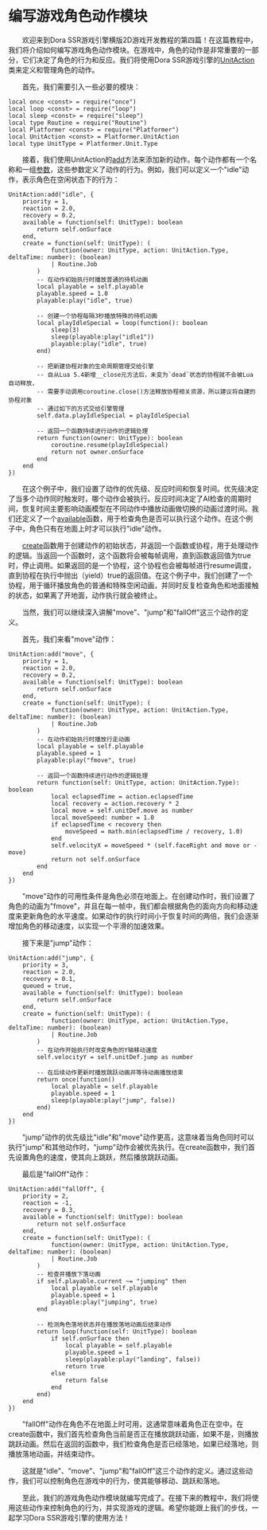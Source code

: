 # 编写游戏角色动作模块

&emsp;&emsp;欢迎来到Dora SSR游戏引擎横版2D游戏开发教程的第四篇！在这篇教程中，我们将介绍如何编写游戏角色动作模块。在游戏中，角色的动作是非常重要的一部分，它们决定了角色的行为和反应。我们将使用Dora SSR游戏引擎的[UnitAction](/docs/api/Class%20Object/Platformer/UnitAction)类来定义和管理角色的动作。

&emsp;&emsp;首先，我们需要引入一些必要的模块：

```tl title="Script/Action.tl"
local once <const> = require("once")
local loop <const> = require("loop")
local sleep <const> = require("sleep")
local type Routine = require("Routine")
local Platformer <const> = require("Platformer")
local UnitAction <const> = Platformer.UnitAction
local type UnitType = Platformer.Unit.Type
```

&emsp;&emsp;接着，我们使用UnitAction的[add](/docs/api/Class%20Object/Platformer/UnitAction#add)方法来添加新的动作。每个动作都有一个名称和一组[参数](/docs/api/Class/Platformer/UnitActionParam)，这些参数定义了动作的行为。例如，我们可以定义一个"idle"动作，表示角色在空闲状态下的行为：

```tl title="Script/Action.tl"
UnitAction:add("idle", {
	priority = 1,
	reaction = 2.0,
	recovery = 0.2,
	available = function(self: UnitType): boolean
		return self.onSurface
	end,
	create = function(self: UnitType): (
			function(owner: UnitType, action: UnitAction.Type, deltaTime: number): (boolean)
			| Routine.Job
		)
		-- 在动作初始执行时播放普通的待机动画
		local playable = self.playable
		playable.speed = 1.0
		playable:play("idle", true)

		-- 创建一个协程每隔3秒播放特殊的待机动画
		local playIdleSpecial = loop(function(): boolean
			sleep(3)
			sleep(playable:play("idle1"))
			playable:play("idle", true)
		end)

		-- 把新建协程对象的生命周期管理交给引擎
		-- 自从Lua 5.4新增__close元方法后，未变为`dead`状态的协程就不会被Lua自动释放，
		-- 需要手动调用coroutine.close()方法释放协程相关资源，所以建议将自建的协程对象
		-- 通过如下的方式交给引擎管理
		self.data.playIdleSpecial = playIdleSpecial

		-- 返回一个函数持续进行动作的逻辑处理
		return function(owner: UnitType): boolean
			coroutine.resume(playIdleSpecial)
			return not owner.onSurface
		end
	end
})
```

&emsp;&emsp;在这个例子中，我们设置了动作的优先级、反应时间和恢复时间。优先级决定了当多个动作同时触发时，哪个动作会被执行。反应时间决定了AI检查的周期时间，恢复时间主要影响动画模型在不同动作中播放动画做切换的动画过渡时间。我们还定义了一个[available](/docs/api/Class/Platformer/UnitActionParam#available)函数，用于检查角色是否可以执行这个动作。在这个例子中，角色只有在地面上时才可以执行"idle"动作。

&emsp;&emsp;[create](/docs/api/Class/Platformer/UnitActionParam#create)函数用于创建动作的初始状态，并返回一个函数或协程，用于处理动作的逻辑。当返回一个函数时，这个函数将会被每帧调用，直到函数返回值为true时，停止调用。如果返回的是一个协程，这个协程也会被每帧进行resume调度，直到协程在执行中抛出（yield）true的返回值。在这个例子中，我们创建了一个协程，用于循环播放角色的普通和特殊空闲动画，并同时反复检查角色和地面接触的状态，如果离了开地面，动作执行就会被终止。

&emsp;&emsp;当然，我们可以继续深入讲解"move"、"jump"和"fallOff"这三个动作的定义。

&emsp;&emsp;首先，我们来看"move"动作：

```tl title="Script/Action.tl"
UnitAction:add("move", {
	priority = 1,
	reaction = 2.0,
	recovery = 0.2,
	available = function(self: UnitType): boolean
		return self.onSurface
	end,
	create = function(self: UnitType): (
			function(owner: UnitType, action: UnitAction.Type, deltaTime: number): (boolean)
			| Routine.Job
		)
		-- 在动作初始执行时播放行走动画
		local playable = self.playable
		playable.speed = 1
		playable:play("fmove", true)

		-- 返回一个函数持续进行动作的逻辑处理
		return function(self: UnitType, action: UnitAction.Type): boolean
			local eclapsedTime = action.eclapsedTime
			local recovery = action.recovery * 2
			local move = self.unitDef.move as number
			local moveSpeed: number = 1.0
			if eclapsedTime < recovery then
				moveSpeed = math.min(eclapsedTime / recovery, 1.0)
			end
			self.velocityX = moveSpeed * (self.faceRight and move or -move)
			return not self.onSurface
		end
	end
})
```

&emsp;&emsp;"move"动作的可用性条件是角色必须在地面上。在创建动作时，我们设置了角色的动画为"fmove"，并且在每一帧中，我们都会根据角色的面向方向和移动速度来更新角色的水平速度。如果动作的执行时间小于恢复时间的两倍，我们会逐渐增加角色的移动速度，以实现一个平滑的加速效果。

&emsp;&emsp;接下来是"jump"动作：

```tl title="Script/Action.tl"
UnitAction:add("jump", {
	priority = 3,
	reaction = 2.0,
	recovery = 0.1,
	queued = true,
	available = function(self: UnitType): boolean
		return self.onSurface
	end,
	create = function(self: UnitType): (
			function(owner: UnitType, action: UnitAction.Type, deltaTime: number): (boolean)
			| Routine.Job
		)
		-- 在动作开始执行时改变角色的Y轴移动速度
		self.velocityY = self.unitDef.jump as number

		-- 在后续动作更新时播放跳跃动画并等待动画播放结束
		return once(function()
			local playable = self.playable
			playable.speed = 1
			sleep(playable:play("jump", false))
		end)
	end
})
```

&emsp;&emsp;"jump"动作的优先级比"idle"和"move"动作更高，这意味着当角色同时可以执行"jump"和其他动作时，"jump"动作会被优先执行。在create函数中，我们首先设置角色的速度，使其向上跳跃，然后播放跳跃动画。

&emsp;&emsp;最后是"fallOff"动作：

```tl title="Script/Action.tl"
UnitAction:add("fallOff", {
	priority = 2,
	reaction = -1,
	recovery = 0.3,
	available = function(self: UnitType): boolean
		return not self.onSurface
	end,
	create = function(self: UnitType): (
			function(owner: UnitType, action: UnitAction.Type, deltaTime: number): (boolean)
			| Routine.Job
		)
		-- 检查并播放下落动画
		if self.playable.current ~= "jumping" then
			local playable = self.playable
			playable.speed = 1
			playable:play("jumping", true)
		end

		-- 检测角色落地状态并在播放落地动画后结束动作
		return loop(function(self: UnitType): boolean
			if self.onSurface then
				local playable = self.playable
				playable.speed = 1
				sleep(playable:play("landing", false))
				return true
			else
				return false
			end
		end)
	end
})
```

&emsp;&emsp;"fallOff"动作在角色不在地面上时可用，这通常意味着角色正在空中。在create函数中，我们首先检查角色当前是否正在播放跳跃动画，如果不是，则播放跳跃动画。然后在返回的函数中，我们检查角色是否已经落地，如果已经落地，则播放落地动画，并结束动作。

&emsp;&emsp;这就是"idle"、"move"、"jump"和"fallOff"这三个动作的定义。通过这些动作，我们可以控制角色在游戏中的行为，使其能够移动、跳跃和落地。

&emsp;&emsp;至此，我们的游戏角色动作模块就编写完成了。在接下来的教程中，我们将使用这些动作来控制角色的行为，并实现游戏的逻辑。希望你能跟上我们的步伐，一起学习Dora SSR游戏引擎的使用方法！